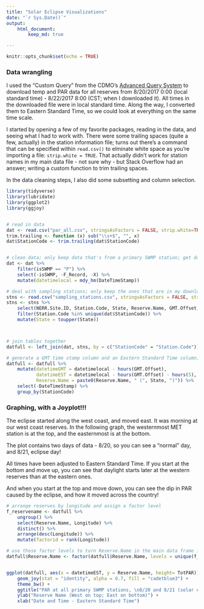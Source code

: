 ```yaml
---
title: "Solar Eclipse Visualizations"
date: "`r Sys.Date()`"
output: 
    html_document:
        keep_md: true

---
```


```r
knitr::opts_chunk$set(echo = TRUE)
```

### Data wrangling  

I used the "Custom Query" from the CDMO's [Advanced Query System](http://cdmo.baruch.sc.edu/aqs/) to download temp and PAR data for all reserves from 8/20/2017 0:00 (local standard time) - 8/22/2017 8:00 (CST; when I downloaded it). All times in the downloaded file were in local standard time. Along the way, I converted them to Eastern Standard Time, so we could look at everything on the same time scale.  

I started by opening a few of my favorite packages, reading in the data, and seeing what I had to work with. There were some trailing spaces (quite a few, actually) in the station information file; turns out there's a command that can be specified within `read.csv()` to elminate white space as you're importing a file: `strip.white = TRUE`. That actually didn't work for station names in my main data file - not sure why - but Stack Overflow had an answer; writing a custom function to trim trailing spaces. 

In the data cleaning steps, I also did some subsetting and column selection.

```r
library(tidyverse)
library(lubridate)
library(ggplot2)
library(ggjoy)


# read in data
dat <- read.csv("par_all.csv", stringsAsFactors = FALSE, strip.white=TRUE)
trim.trailing <- function (x) sub("\\s+$", "", x)
dat$StationCode <- trim.trailing(dat$StationCode)


# clean data; only keep data that's from a primary SWMP station; get datetimestamp into POSIXct using lubridate::mdy_hm
dat <- dat %>%
    filter(isSWMP == "P") %>%
    select(-isSWMP, -F_Record, -X) %>%
    mutate(datetimelocal = mdy_hm(DateTimeStamp))

# deal with sampling stations; only keep the ones that are in my downloaded data file
stns <- read.csv("sampling_stations.csv", stringsAsFactors = FALSE, strip.white=TRUE)
stns <- stns %>%
    select(NERR.Site.ID, Station.Code, State, Reserve.Name, GMT.Offset, Longitude) %>%
    filter(Station.Code %in% unique(dat$StationCode)) %>%
    mutate(State = toupper(State))



# join tables together
datfull <- left_join(dat, stns, by = c("StationCode" = "Station.Code"))

# generate a GMT time stamp column and an Eastern Standard Time column; get rid of the character DateTimeStamp column; glue the State to the back of the Reserve name
datfull <- datfull %>%
    mutate(datetimeGMT = datetimelocal - hours(GMT.Offset),
           datetimeEST = datetimelocal - hours(GMT.Offset) - hours(5),
           Reserve.Name = paste0(Reserve.Name, " (", State, ")")) %>%
    select(-DateTimeStamp) %>%
    group_by(StationCode)

```


### Graphing, with a Joyplot!!! 


The eclipse started along the west coast, and moved east. It was morning at our west coast reserves. In the following graph, the westernmost MET station is at the top, and the easternmost is at the bottom.  

The plot contains two days of data - 8/20, so you can see a "normal" day, and 8/21, eclipse day!  

All times have been adjusted to Eastern Standard Time. If you start at the bottom and move up, you can see that daylight starts later at the western reserves than at the eastern ones.  

And when you start at the top and move down, you can see the dip in PAR caused by the eclipse, and how it moved across the country!

```r

# arrange reserves by longitude and assign a factor level
f_reservename <- datfull %>%
    ungroup() %>%
    select(Reserve.Name, Longitude) %>%
    distinct() %>%
    arrange(desc(Longitude)) %>%
    mutate(factorid = rank(Longitude))

# use those factor levels to turn Reserve.Name in the main data frame into a factor, ordered thusly
datfull$Reserve.Name <- factor(datfull$Reserve.Name, levels = unique(f_reservename$Reserve.Name[order(f_reservename$factorid)]))


ggplot(datfull, aes(x = datetimeEST, y = Reserve.Name, height= TotPAR)) +
    geom_joy(stat = "identity", alpha = 0.7, fill = "cadetblue3") +
    theme_bw() +
    ggtitle("PAR at all primary SWMP stations, \n8/20 and 8/21 (solar eclipse on 8/21) \nEastern Standard Time") +
    ylab("Reserve Name (West on top; East on bottom)") +
    xlab("Date and Time - Eastern Standard Time")
```


